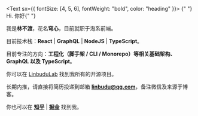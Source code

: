 <Text sx={{ fontSize: [4, 5, 6], fontWeight: "bold", color: "heading" }}>
  {" "}
  Hi. 你好{" "}
</Text>

我是**林不渡**，花名**穹心**，目前就职于淘系前端。

目前技术栈：**React** | **GraphQL** | **NodeJS** | **TypeScript**。

目前专注的方向：**工程化（脚手架 / CLI / Monorepo）等相关基础架构、GraphQL 以及 TypeScript**。

你可以在 [LinbuduLab](https://github.com/LinbuduLab) 找到我所有的开源项目。

长期内推，请直接将简历投递到邮箱 **linbudu@qq.com**，备注微信及来源于博客。

你也可以在 **[知乎](https://www.zhihu.com/people/599-75-63)** | **[掘金](https://juejin.cn/user/782508012077678/posts)** 找到我。
